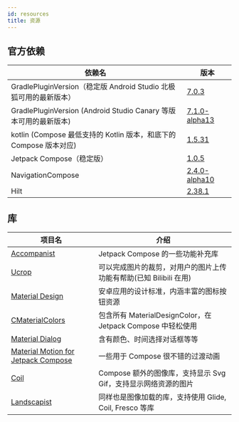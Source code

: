 ```yaml
---
id: resources
title: 资源
---
```


## 官方依赖

|依赖名|版本|
|------|-----|
|GradlePluginVersion（稳定版 Android Studio 北极狐可用的最新版本）|[7.0.3](https://mvnrepository.com/artifact/com.android.tools.build/gradle?repo=google)|
|GradlePluginVersion (Android Studio Canary 等版本可用的最新版本)|[7.1.0-alpha13](https://mvnrepository.com/artifact/com.android.tools.build/gradle?repo=google)|
|kotlin (Compose 最低支持的 Kotlin 版本，和底下的 Compose 版本对应) |[1.5.31](https://github.com/JetBrains/kotlin/releases)|
|Jetpack Compose（稳定版）|[1.0.5](https://developer.android.com/jetpack/androidx/releases/compose)|
|NavigationCompose|[2.4.0-alpha10](https://developer.android.com/jetpack/androidx/releases/navigation)|
|Hilt|[2.38.1](https://mvnrepository.com/artifact/com.google.dagger/hilt-android)|

## 库

| 项目名 | 介绍 |
| -------|------|
|[Accompanist](https://github.com/google/accompanist) | Jetpack Compose 的一些功能补充库
|[Ucrop](https://github.com/Yalantis/uCrop) | 可以完成图片的裁剪，对用户的图片上传功能有帮助(已知 Bilibili 在用)
|[Material Design](https://material.io/design) | 安卓应用的设计标准，内涵丰富的图标按钮资源
|[CMaterialColors](https://github.com/FunnySaltyFish/CMaterialColors) | 包含所有 MaterialDesignColor，在 Jetpack Compose 中轻松使用
|[Material Dialog](https://github.com/afollestad/material-dialogs) | 含有颜色、时间选择对话框等等
|[Material Motion for Jetpack Compose](https://github.com/fornewid/material-motion-compose) | 一些用于 Compose 很不错的过渡动画
|[Coil](https://coil-kt.github.io/coil/compose/) | Compose 额外的图像库，支持显示 Svg Gif，支持显示网络资源的图片
|[Landscapist](https://github.com/skydoves/Landscapist) | 同样也是图像加载的库，支持使用 Glide, Coil, Fresco 等库

